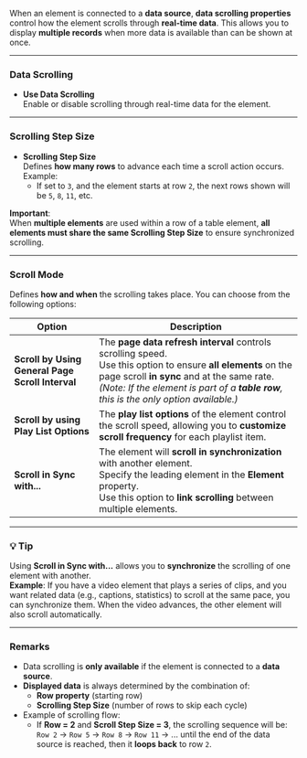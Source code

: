
When an element is connected to a **data source**, **data scrolling properties** control how the element scrolls through **real-time data**. This allows you to display **multiple records** when more data is available than can be shown at once.

---

### Data Scrolling

- **Use Data Scrolling**  
  Enable or disable scrolling through real-time data for the element.

---

### Scrolling Step Size

- **Scrolling Step Size**  
  Defines **how many rows** to advance each time a scroll action occurs.  
  Example:  
  - If set to `3`, and the element starts at row `2`, the next rows shown will be `5`, `8`, `11`, etc.

**Important**:  
When **multiple elements** are used within a row of a table element, **all elements must share the same Scrolling Step Size** to ensure synchronized scrolling.

---

### Scroll Mode

Defines **how and when** the scrolling takes place. You can choose from the following options:

| Option                                 | Description                                                                                                                                                   |
|----------------------------------------|---------------------------------------------------------------------------------------------------------------------------------------------------------------|
| **Scroll by Using General Page Scroll Interval** | The **page data refresh interval** controls scrolling speed. <br>Use this option to ensure **all elements** on the page scroll **in sync** and at the same rate. <br>*(Note: If the element is part of a **table row**, this is the only option available.)* |
| **Scroll by using Play List Options**  | The **play list options** of the element control the scroll speed, allowing you to **customize scroll frequency** for each playlist item.                     |
| **Scroll in Sync with...**              | The element will **scroll in synchronization** with another element. <br>Specify the leading element in the **Element** property. <br>Use this option to **link scrolling** between multiple elements. |

---

### 💡 **Tip**

Using **Scroll in Sync with...** allows you to **synchronize** the scrolling of one element with another.  
**Example**: If you have a video element that plays a series of clips, and you want related data (e.g., captions, statistics) to scroll at the same pace, you can synchronize them. When the video advances, the other element will also scroll automatically.

---

### Remarks

- Data scrolling is **only available** if the element is connected to a **data source**.
- **Displayed data** is always determined by the combination of:
  - **Row property** (starting row)
  - **Scrolling Step Size** (number of rows to skip each cycle)
- Example of scrolling flow:
  - If **Row = 2** and **Scroll Step Size = 3**, the scrolling sequence will be:  
    `Row 2` → `Row 5` → `Row 8` → `Row 11` → ... until the end of the data source is reached, then it **loops back** to row `2`.
